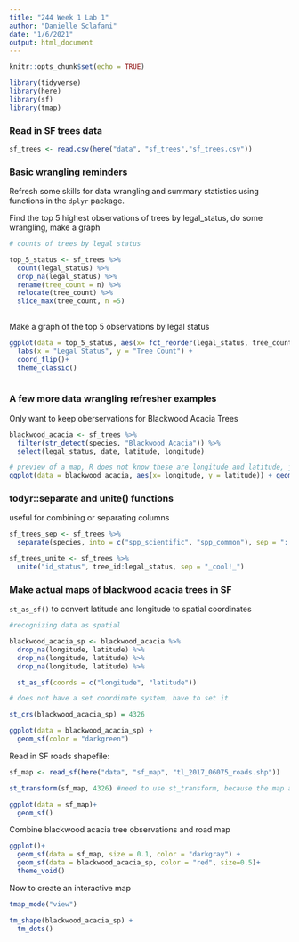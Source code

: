 ```yaml
---
title: "244 Week 1 Lab 1"
author: "Danielle Sclafani"
date: "1/6/2021"
output: html_document
---
```


```r
knitr::opts_chunk$set(echo = TRUE)

library(tidyverse)
library(here)
library(sf)
library(tmap)

```


### Read in SF trees data

```r
sf_trees <- read.csv(here("data", "sf_trees","sf_trees.csv"))
```

### Basic wrangling reminders

Refresh some skills for data wrangling and summary statistics using functions in the  `dplyr` package. 

Find the top 5 highest observations of trees by legal_status, do some wrangling, make a graph
```r
# counts of trees by legal status

top_5_status <- sf_trees %>%
  count(legal_status) %>% 
  drop_na(legal_status) %>%
  rename(tree_count = n) %>% 
  relocate(tree_count) %>% 
  slice_max(tree_count, n =5)
  
```

Make a graph of the top 5 observations by legal status
```r
ggplot(data = top_5_status, aes(x= fct_reorder(legal_status, tree_count), y = tree_count)) + geom_col()+
  labs(x = "Legal Status", y = "Tree Count") +
  coord_flip()+
  theme_classic()
  
```

### A few more data wrangling refresher examples

Only want to keep oberservations for Blackwood Acacia Trees

```r
blackwood_acacia <- sf_trees %>% 
  filter(str_detect(species, "Blackwood Acacia")) %>% 
  select(legal_status, date, latitude, longitude)

# preview of a map, R does not know these are longitude and latitude, just reads them as numbers
ggplot(data = blackwood_acacia, aes(x= longitude, y = latitude)) + geom_point()
```

### todyr::separate and unite() functions
useful for combining or separating columns

```r
sf_trees_sep <- sf_trees %>% 
  separate(species, into = c("spp_scientific", "spp_common"), sep = "::")
```


```r
sf_trees_unite <- sf_trees %>% 
  unite("id_status", tree_id:legal_status, sep = "_cool!_")
```


### Make actual maps of blackwood acacia trees in SF

`st_as_sf()` to convert latitude and longitude to spatial coordinates

```r
#recognizing data as spatial

blackwood_acacia_sp <- blackwood_acacia %>% 
  drop_na(longitude, latitude) %>% 
  drop_na(longitude, latitude) %>% 
  drop_na(longitude, latitude) %>% 

  st_as_sf(coords = c("longitude", "latitude"))

# does not have a set coordinate system, have to set it

st_crs(blackwood_acacia_sp) = 4326

ggplot(data = blackwood_acacia_sp) +
  geom_sf(color = "darkgreen")
```

Read in SF roads shapefile:
```r
sf_map <- read_sf(here("data", "sf_map", "tl_2017_06075_roads.shp"))

st_transform(sf_map, 4326) #need to use st_transform, because the map already had a coordinate system, so we had to change it

ggplot(data = sf_map)+
  geom_sf()

```
Combine blackwood acacia tree observations and road map

```r
ggplot()+
  geom_sf(data = sf_map, size = 0.1, color = "darkgray") +
  geom_sf(data = blackwood_acacia_sp, color = "red", size=0.5)+
  theme_void()
```


Now to create an interactive map

```r
tmap_mode("view")

tm_shape(blackwood_acacia_sp) + 
  tm_dots()

```



